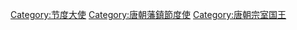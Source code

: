 [[Category:节度大使|Category:节度大使]]
[[Category:唐朝藩鎮節度使|Category:唐朝藩鎮節度使]]
[[Category:唐朝宗室国王|Category:唐朝宗室国王]]